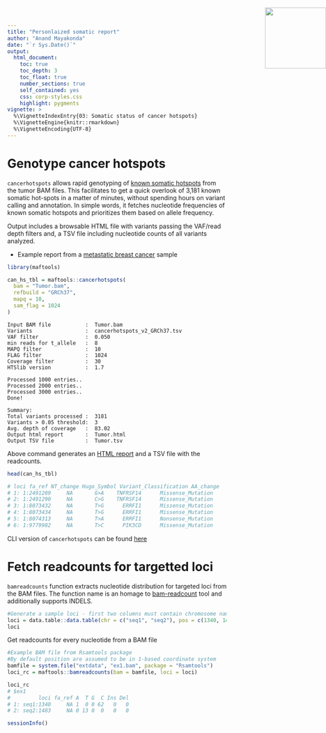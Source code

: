 ```yaml
---
title: "Personlaized somatic report"
author: "Anand Mayakonda"
date: "`r Sys.Date()`"
output: 
  html_document:
    toc: true
    toc_depth: 3
    toc_float: true
    number_sections: true
    self_contained: yes
    css: corp-styles.css
    highlight: pygments
vignette: >
  %\VignetteIndexEntry{03: Somatic status of cancer hotspots}
  %\VignetteEngine{knitr::rmarkdown}
  %\VignetteEncoding{UTF-8}
---
```


<img src="maftools_hex.svg" height="140" style="position:absolute;top:30px;right:0px;"/>


# Genotype cancer hotspots

`cancerhotspots` allows rapid genotyping of [known somatic hotspots](https://www.cancerhotspots.org/) from the tumor BAM files. This facilitates to get a quick overlook of 3,181 known somatic hot-spots in a matter of minutes, without spending hours on variant calling and annotation. In simple words, it fetches nucleotide frequencies of known somatic hotspots and prioritizes them based on allele frequency. 

Output includes a browsable HTML file with variants passing the VAF/read depth filters and, a TSV file including nucleotide counts of all variants analyzed.

* Example report from a [metastatic breast cancer](https://poisonalien.github.io/STAR_wrapper_script/) sample

```r
library(maftools)
```

```r
can_hs_tbl = maftools::cancerhotspots(
  bam = "Tumor.bam",
  refbuild = "GRCh37",
  mapq = 10,
  sam_flag = 1024
)
```

```
Input BAM file           :  Tumor.bam
Variants                 :  cancerhotspots_v2_GRCh37.tsv
VAF filter               :  0.050
min reads for t_allele   :  8
MAPQ filter              :  10
FLAG filter              :  1024
Coverage filter          :  30
HTSlib version           :  1.7

Processed 1000 entries..
Processed 2000 entries..
Processed 3000 entries..
Done!

Summary:
Total variants processed :  3181
Variants > 0.05 threshold:  3
Avg. depth of coverage   :  83.02
Output html report       :  Tumor.html
Output TSV file          :  Tumor.tsv
```

Above command generates an [HTML report](https://poisonalien.github.io/STAR_wrapper_script/) and a TSV file with the readcounts.

```r
head(can_hs_tbl)

# loci fa_ref NT_change Hugo_Symbol Variant_Classification AA_change              Meta VAF A   T  G  C Ins Del
# 1: 1:2491289     NA       G>A    TNFRSF14      Missense_Mutation     C111Y    deleterious(0)   0 0   0 21  0   0   0
# 2: 1:2491290     NA       C>G    TNFRSF14      Missense_Mutation     C111W    deleterious(0)   0 0   0  0 21   0   0
# 3: 1:8073432     NA       T>G      ERRFI1      Missense_Mutation     K409N    deleterious(0)   0 1  64  0  1   0   0
# 4: 1:8073434     NA       T>G      ERRFI1      Missense_Mutation     K409Q deleterious(0.04)   0 0  63  0  0   0   0
# 5: 1:8074313     NA       T>A      ERRFI1      Nonsense_Mutation     K116*                     0 0 106  0  0   0   0
# 6: 1:9779982     NA       T>C      PIK3CD      Missense_Mutation     C416R   tolerated(0.26)   0 1  18  0  0   0   0
```

CLI version of `cancerhotspots` can be found [here](https://github.com/PoisonAlien/somaticfreq)


# Fetch readcounts for targetted loci

`bamreadcounts` function extracts nucleotide distribution for targeted loci from the BAM files. The function name is an homage to [bam-readcount](https://github.com/genome/bam-readcount) tool and additionally supports INDELS.

```r
#Generate a sample loci - first two columns must contain chromosome name and position 
loci = data.table::data.table(chr = c("seq1", "seq2"), pos = c(1340, 1483))
loci
```

Get readcounts for every nucleotide from a BAM file
```r
#Example BAM file from Rsamtools package
#By default position are assumed to be in 1-based coordinate system
bamfile = system.file("extdata", "ex1.bam", package = "Rsamtools") 
loci_rc = maftools::bamreadcounts(bam = bamfile, loci = loci) 

loci_rc
# $ex1
#         loci fa_ref A  T G  C Ins Del
# 1: seq1:1340     NA 1  0 0 62   0   0
# 2: seq2:1483     NA 0 13 0  0   0   0
```


```r
sessionInfo()
```

